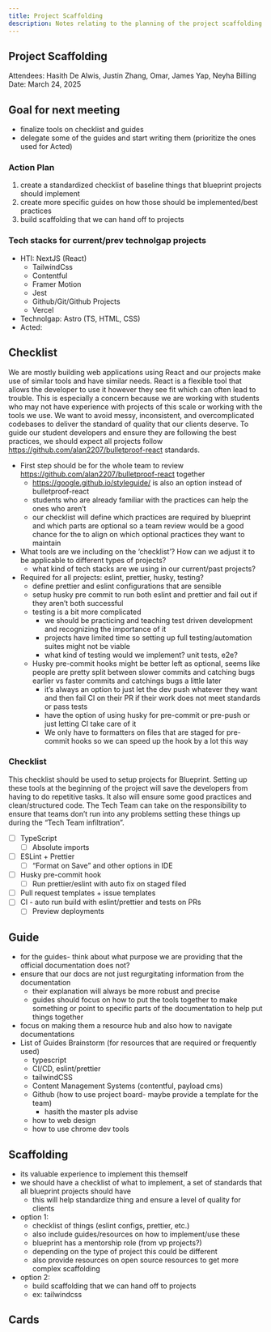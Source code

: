 ```yaml
---
title: Project Scaffolding
description: Notes relating to the planning of the project scaffolding project
---
```


## Project Scaffolding

Attendees: Hasith De Alwis, Justin Zhang, Omar, James Yap, Neyha Billing
Date: March 24, 2025

## Goal for next meeting

- finalize tools on checklist and guides
- delegate some of the guides and start writing them (prioritize the ones used for Acted)

### Action Plan

1. create a standardized checklist of baseline things that blueprint projects should implement
2. create more specific guides on how those should be implemented/best practices
3. build scaffolding that we can hand off to projects

### Tech stacks for current/prev technolgap projects

- HTI: NextJS (React)
  - TailwindCss
  - Contentful
  - Framer Motion
  - Jest
  - Github/Git/Github Projects
  - Vercel
- Technolgap: Astro (TS, HTML, CSS)
- Acted:

## Checklist

We are mostly building web applications using React and our projects make use of similar tools and have similar needs. React is a flexible tool that allows the developer to use it however they see fit which can often lead to trouble. This is especially a concern because we are working with students who may not have experience with projects of this scale or working with the tools we use. We want to avoid messy, inconsistent, and overcomplicated codebases to deliver the standard of quality that our clients deserve. To guide our student developers and ensure they are following the best practices, we should expect all projects follow https://github.com/alan2207/bulletproof-react standards.

- First step should be for the whole team to review https://github.com/alan2207/bulletproof-react together
  - https://google.github.io/styleguide/ is also an option instead of bulletproof-react
  - students who are already familiar with the practices can help the ones who aren’t
  - our checklist will define which practices are required by blueprint and which parts are optional so a team review would be a good chance for the to align on which optional practices they want to maintain
- What tools are we including on the ‘checklist’? How can we adjust it to be applicable to different types of projects?
  - what kind of tech stacks are we using in our current/past projects?
- Required for all projects: eslint, prettier, husky, testing?
  - define prettier and eslint configurations that are sensible
  - setup husky pre commit to run both eslint and prettier and fail out if they aren’t both successful
  - testing is a bit more complicated
    - we should be practicing and teaching test driven development and recognizing the importance of it
    - projects have limited time so setting up full testing/automation suites might not be viable
    - what kind of testing would we implement? unit tests, e2e?
  - Husky pre-commit hooks might be better left as optional, seems like people are pretty split between slower commits and catching bugs earlier vs faster commits and catchings bugs a little later
    - it’s always an option to just let the dev push whatever they want and then fail CI on their PR if their work does not meet standards or pass tests
    - have the option of using husky for pre-commit or pre-push or just letting CI take care of it
    - We only have to formatters on files that are staged for pre-commit hooks so we can speed up the hook by a lot this way

### Checklist

This checklist should be used to setup projects for Blueprint. Setting up these tools at the beginning of the project will save the developers from having to do repetitive tasks. It also will ensure some good practices and clean/structured code. The Tech Team can take on the responsibility to ensure that teams don’t run into any problems setting these things up during the “Tech Team infiltration”.

- [ ] TypeScript
  - [ ] Absolute imports
- [ ] ESLint + Prettier
  - [ ] “Format on Save” and other options in IDE
- [ ] Husky pre-commit hook
  - [ ] Run prettier/eslint with auto fix on staged filed
- [ ] Pull request templates + issue templates
- [ ] CI - auto run build with eslint/prettier and tests on PRs
  - [ ] Preview deployments

## Guide

- for the guides- think about what purpose we are providing that the official documentation does not?
- ensure that our docs are not just regurgitating information from the documentation
  - their explanation will always be more robust and precise
  - guides should focus on how to put the tools together to make something or point to specific parts of the documentation to help put things together
- focus on making them a resource hub and also how to navigate documentations
- List of Guides Brainstorm (for resources that are required or frequently used)
  - typescript
  - CI/CD, eslint/prettier
  - tailwindCSS
  - Content Management Systems (contentful, payload cms)
  - Github (how to use project board- maybe provide a template for the team)
    - hasith the master pls advise
  - how to web design
  - how to use chrome dev tools

## Scaffolding

- its valuable experience to implement this themself
- we should have a checklist of what to implement, a set of standards that all blueprint projects should have
  - this will help standardize thing and ensure a level of quality for clients
- option 1:
  - checklist of things (eslint configs, prettier, etc.)
  - also include guides/resources on how to implement/use these
  - blueprint has a mentorship role (from vp projects?)
  - depending on the type of project this could be different
  - also provide resources on open source resources to get more complex scaffolding
- option 2:
  - build scaffolding that we can hand off to projects
  - ex: tailwindcss

## Cards

<Cards>
  <Card title="Learn more about Next.js" href="https://nextjs.org/docs" />
  <Card title="Learn more about Fumadocs" href="https://fumadocs.vercel.app" />
</Cards>
